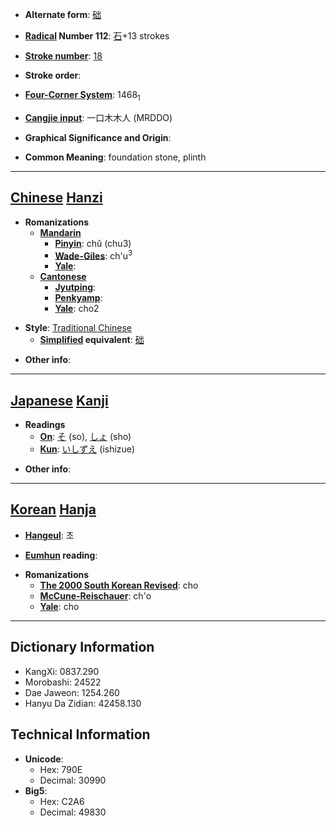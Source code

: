 * '''Alternate form''': [[础]]

* '''[[Wiktionary:Chinese radical index| Radical]] Number 112''': [[Wiktionary:Chinese radical index 石|石]]+13 strokes

* '''[[Wiktionary:Chinese total strokes index|Stroke number]]''': [[Wiktionary:Chinese total strokes index 18|18]]

* '''Stroke order''': 

* '''[[Wiktionary:Chinese four corner index|Four-Corner System]]''': 1468<sub>1</sub>

* '''[[Wiktionary:Chinese Cangjie index|Cangjie input]]''': 一口木木人 (MRDDO)

* '''Graphical Significance and Origin''': 

* '''Common Meaning''': foundation stone, plinth

----

== [[Chinese]] [[Hanzi]] ==

* '''Romanizations'''
** '''[[Mandarin]]'''
*** '''[[Pinyin]]''': chǔ (chu3)
*** '''[[Wade-Giles]]''': ch'u<sup>3</sup>
*** '''[[Yale]]''': 
** '''[[Cantonese]]'''
*** '''[[Jyutping]]''':
*** '''[[Penkyamp]]''': 
*** '''[[Yale]]''': cho2

* '''Style''': [[Traditional Chinese]] 
** '''[[Simplified Chinese|Simplified]] equivalent''': [[础]]

* '''Other info''': 

----

== [[Japanese]] [[Kanji]] ==

* '''Readings'''
** '''[[On]]''': [[そ]] (so), [[しょ]] (sho)
** '''[[Kun]]''': [[いしずえ]] (ishizue)

* '''Other info''':  

----

== [[Korean]] [[Hanja]] ==

* '''[[Hangeul]]''': 초

* '''[[Eumhun]] reading''': 

* '''Romanizations'''
** '''[[The 2000 South Korean Revised Romanization|The 2000 South Korean Revised]]''': cho
** '''[[McCune-Reischauer]]''': ch'o
** '''[[Yale]]''': cho

----

== Dictionary Information ==

* KangXi: 0837.290
* Morobashi: 24522
* Dae Jaweon: 1254.260
* Hanyu Da Zidian: 42458.130

== Technical Information ==

* '''Unicode''':
** Hex: 790E
** Decimal: 30990
* '''Big5''':
** Hex: C2A6
** Decimal: 49830